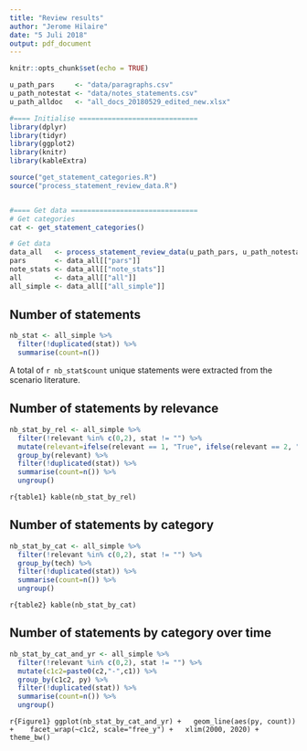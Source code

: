 ```yaml
---
title: "Review results"
author: "Jerome Hilaire"
date: "5 Juli 2018"
output: pdf_document
---
```


```r
knitr::opts_chunk$set(echo = TRUE)
```

```r
u_path_pars     <- "data/paragraphs.csv"
u_path_notestat <- "data/notes_statements.csv"
u_path_alldoc   <- "all_docs_20180529_edited_new.xlsx"

#==== Initialise =============================
library(dplyr)
library(tidyr)
library(ggplot2)
library(knitr)
library(kableExtra)

source("get_statement_categories.R")
source("process_statement_review_data.R")


#==== Get data ===============================
# Get categories
cat <- get_statement_categories()

# Get data
data_all   <- process_statement_review_data(u_path_pars, u_path_notestat, u_path_alldoc)
pars       <- data_all[["pars"]]
note_stats <- data_all[["note_stats"]]
all        <- data_all[["all"]]
all_simple <- data_all[["all_simple"]]
```

## Number of statements
```r
nb_stat <- all_simple %>% 
  filter(!duplicated(stat)) %>% 
  summarise(count=n())
```
A total of `r nb_stat$count` unique statements were extracted from the scenario literature.

## Number of statements by relevance
```r
nb_stat_by_rel <- all_simple %>%
  filter(!relevant %in% c(0,2), stat != "") %>% 
  mutate(relevant=ifelse(relevant == 1, "True", ifelse(relevant == 2, "False", ifelse(relevant == 3, "Maybe", "Parsing error")))) %>% 
  group_by(relevant) %>% 
  filter(!duplicated(stat)) %>% 
  summarise(count=n()) %>% 
  ungroup()
```

```r{table1}
kable(nb_stat_by_rel)
```

## Number of statements by category
```r
nb_stat_by_cat <- all_simple %>%
  filter(!relevant %in% c(0,2), stat != "") %>% 
  group_by(tech) %>% 
  filter(!duplicated(stat)) %>% 
  summarise(count=n()) %>% 
  ungroup()
```

```r{table2}
kable(nb_stat_by_cat)
```

## Number of statements by category over time
```r
nb_stat_by_cat_and_yr <- all_simple %>% 
  filter(!relevant %in% c(0,2), stat != "") %>%
  mutate(c1c2=paste0(c2,"-",c1)) %>% 
  group_by(c1c2, py) %>% 
  filter(!duplicated(stat)) %>% 
  summarise(count=n()) %>% 
  ungroup()
```

```r{Figure1}
ggplot(nb_stat_by_cat_and_yr) +
  geom_line(aes(py, count)) + 
  facet_wrap(~c1c2, scale="free_y") +
  xlim(2000, 2020) +
  theme_bw()
```


